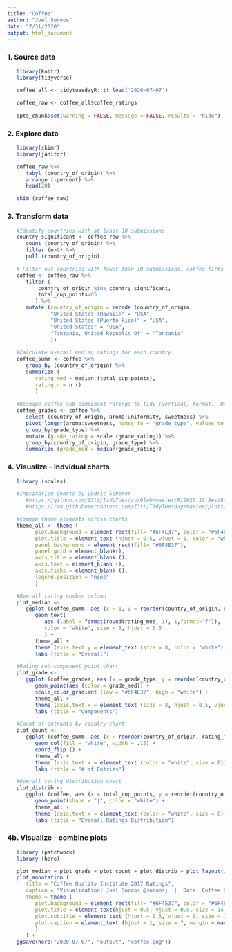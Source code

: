 ```yaml
---
title: "Coffee"
author: "Joel Soroos"
date: "7/31/2020"
output: html_document
---
```



### 1. Source data
```r

   library(knitr)
   library(tidyverse)

   coffee_all <- tidytuesdayR::tt_load('2020-07-07')

   coffee_raw <- coffee_all$coffee_ratings
   
   opts_chunk$set(warning = FALSE, message = FALSE, results = "hide")
```


### 2.  Explore data
```r

   library(skimr)
   library(janitor)

   coffee_raw %>%
      tabyl (country_of_origin) %>%
      arrange (-percent) %>%
      head(20)

   skim (coffee_raw)
```


### 3.  Transform data
```r
   
   #Identify countries with at least 10 submissions
   country_significant <- coffee_raw %>%
      count (country_of_origin) %>%
      filter (n>9) %>%
      pull (country_of_origin)   

   # Filter out countries with fewer than 10 submissions, coffee firms with less than 65 total cup points
   coffee <- coffee_raw %>%
      filter (
          country_of_origin %in% country_significant,
          total_cup_points>65
         ) %>%
      mutate (country_of_origin = recode (country_of_origin,
              "United States (Hawaii)" = "USA",
              "United States (Puerto Rico)" = "USA",
              "United States" = "USA",
              "Tanzania, United Republic Of" = "Tanzania"
              )) 
  
   #Calculate overall median ratings for each country.
   coffee_summ <- coffee %>%
      group_by (country_of_origin) %>% 
      summarize (
         rating_med = median (total_cup_points),
         rating_n = n ()
         ) 
   
   #Reshape coffee sub-component ratings to tidy (vertical) format.  Required for ggplot charting, simplifes median calculation. 
   coffee_grades <- coffee %>%
      select (country_of_origin, aroma:uniformity, sweetness) %>%
      pivot_longer(aroma:sweetness, names_to = "grade_type", values_to = "grade_rating") %>%
      group_by(grade_type) %>%
      mutate (grade_rating = scale (grade_rating)) %>%
      group_by(country_of_origin, grade_type) %>%
      summarize (grade_med = median(grade_rating))
```


### 4.  Visualize - indvidual charts
```r

   library (scales)

   #Inpsiration charts by Cédric Scherer
      #https://github.com/Z3tt/TidyTuesday/blob/master/R/2020_16_BestRapArtists.Rmd
      #https://raw.githubusercontent.com/Z3tt/TidyTuesday/master/plots/2020_16/2020_16_BestRapArtists.png

   #common theme elements across charts
   theme_all <- theme (
         plot.background = element_rect(fill= "#6F4E37", color = "#6F4E37"),
         plot.title = element_text (hjust = 0.5, vjust = 0, color = "white", size = 9, margin = margin(0,0,10,0)),
         panel.background = element_rect(fill= "#6F4E37"),
         panel.grid = element_blank(),
         axis.title = element_blank (),
         axis.text = element_blank (),
         axis.ticks = element_blank (),
         legend.position = "none"
         )

   #Overall rating number column
   plot_median <-
      ggplot (coffee_summ, aes (x = 1, y = reorder(country_of_origin, rating_med))) +
         geom_text(
            aes (label = format(round(rating_med, 1), 1,format="f")),
            color = "white", size = 3, hjust = 0.5
            ) +
         theme_all +
         theme (axis.text.y = element_text (size = 8, color = "white")) +
         labs (title = "Overall")

   #Rating sub-component point chart
   plot_grade <- 
      ggplot (coffee_grades, aes (x = grade_type, y = reorder(country_of_origin, grade_med))) +
         geom_point(aes (color = grade_med)) +
         scale_color_gradient (low = "#6F4E37", high = "white") +
         theme_all +
         theme (axis.text.x = element_text (size = 8, hjust = 0.5, vjust = 0.5, color = "white", angle = 80)) +
         labs (title = "Components")

   #Count of entrants by country chart
   plot_count <- 
      ggplot (coffee_summ, aes (x = reorder(country_of_origin, rating_med), y = rating_n)) +
         geom_col(fill = "white", width = .15) +
         coord_flip () +
         theme_all +
         theme (axis.text.x = element_text (color = "white", size = 8)) +
         labs (title = "# of Entries")	  

   #Overall rating distribution chart
   plot_distrib <-
      ggplot (coffee, aes (x = total_cup_points, y = reorder(country_of_origin, total_cup_points))) +
         geom_point(shape = "|", color = "white") +
         theme_all +
         theme (axis.text.x = element_text (color = "white", size = 8)) +
         labs (title = "Overall Ratings Distribution")
```   


### 4b.  Visualize - combine plots
```r

   library (patchwork)
   library (here)

   plot_median + plot_grade + plot_count + plot_distrib + plot_layout(widths = c(.13, .44, .4, .65)) +
   plot_annotation (
      title = "Coffee Quality Institute 2017 Ratings",
      caption = "Visualization: Joel Soroos @soroosj  |  Data: Coffee Quality Institute via Kaggle via R4DS Tidy Tuesday",
      theme = theme (
         plot.background = element_rect(fill= "#6F4E37", color = "#6F4E37"),
         plot.title = element_text(hjust = 0.5, vjust = 0.5, size = 14, face = "bold", margin = margin (0,0,20,0), color = "white"),
         plot.subtitle = element_text (hjust = 0.5, vjust = 0, size = 10, margin = margin (0,0,25,0), color = "white"),
         plot.caption = element_text (hjust = 1, size = 7, margin = margin (15,0,0,0), color = "white") 
         )
      ) +
   ggsave(here("2020-07-07", "output", "coffee.png"))
``` 